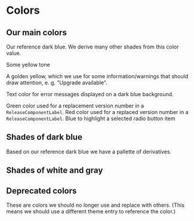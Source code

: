 
<Meta title='Display/Colors' />

# Colors

## Our main colors

<Preview>
  <Story name="Main">
    <ColorSample color={theme.colors.darkBlue} title='colors.darkBlue'>
      <p>Our reference dark blue. We derive many other shades from this color value.</p>
    </ColorSample>
    <ColorSample color={theme.colors.yellow1} title='colors.yellow1'>
      <p>Some yellow tone</p>
    </ColorSample>
    <ColorSample color={theme.colors.gold} title='colors.gold'>
      <p>A golden yellow, which we use for some information/warnings that should draw attention, e. g. "Upgrade available".</p>
    </ColorSample>
    <ColorSample color={theme.colors.error} title='colors.error'>
      <p>Text color for error messages displayed on a dark blue background.</p>
    </ColorSample>
    <ColorSample color={theme.colors.greenNew} title='colors.greenNew'>
      Green color used for a replacement version number in a <code>ReleaseComponentLabel</code>.
    </ColorSample>
    <ColorSample color={theme.colors.redOld} title='colors.redOld'>
      Red color used for a replaced version number in a <code>ReleaseComponentLabel</code>.
    </ColorSample>
    <ColorSample color={theme.global.colors['input-highlight']} title='theme.global.colors["input-highlight"]'>
      Blue to highlight a selected radio button item
    </ColorSample>
  </Story>
</Preview>

## Shades of dark blue

Based on our reference dark blue we have a pallette of derivatives.

<Preview>
  <Story name="DarkBlueShades">
    <Box pad="medium">
      <ColorSample color={theme.colors.darkBlueLighter9} title='colors.darkBlueLighter9'></ColorSample>
      <ColorSample color={theme.colors.darkBlueLighter8} title='colors.darkBlueLighter8'></ColorSample>
      <ColorSample color={theme.colors.darkBlueLighter7} title='colors.darkBlueLighter7'></ColorSample>
      <ColorSample color={theme.colors.darkBlueLighter6} title='colors.darkBlueLighter6'></ColorSample>
      <ColorSample color={theme.colors.darkBlueLighter5} title='colors.darkBlueLighter5'></ColorSample>
      <ColorSample color={theme.colors.darkBlueLighter4} title='colors.darkBlueLighter4'></ColorSample>
      <ColorSample color={theme.colors.darkBlueLighter3} title='colors.darkBlueLighter3'></ColorSample>
      <ColorSample color={theme.colors.darkBlueLighter2} title='colors.darkBlueLighter2'></ColorSample>
      <ColorSample color={theme.colors.darkBlueLighter1} title='colors.darkBlueLighter1'></ColorSample>
    </Box>
    <Box pad="medium">
      <ColorSample color={theme.colors.darkBlue} title='colors.darkBlue'></ColorSample>
    </Box>
    <Box pad="medium">
      <ColorSample color={theme.colors.darkBlueDarker1} title='colors.darkBlueDarker1'></ColorSample>
      <ColorSample color={theme.colors.darkBlueDarker2} title='colors.darkBlueDarker2'></ColorSample>
      <ColorSample color={theme.colors.darkBlueDarker3} title='colors.darkBlueDarker3'></ColorSample>
      <ColorSample color={theme.colors.darkBlueDarker4} title='colors.darkBlueDarker4'></ColorSample>
      <ColorSample color={theme.colors.darkBlueDarker5} title='colors.darkBlueDarker5'></ColorSample>
      <ColorSample color={theme.colors.darkBlueDarker6} title='colors.darkBlueDarker6'></ColorSample>
      <ColorSample color={theme.colors.darkBlueDarker7} title='colors.darkBlueDarker7'></ColorSample>
      <ColorSample color={theme.colors.darkBlueDarker8} title='colors.darkBlueDarker8'></ColorSample>
      <ColorSample color={theme.colors.darkBlueDarker9} title='colors.darkBlueDarker9'></ColorSample>
    </Box>
  </Story>
</Preview>

## Shades of white and gray

<Preview>
  <Story name="WhitesGrays">
    <ColorSample color={theme.colors.white1} title='colors.white1'></ColorSample>
    <ColorSample color={theme.colors.white2} title='colors.white2'></ColorSample>
    <ColorSample color={theme.colors.white3} title='colors.white3'></ColorSample>
    <ColorSample color={theme.colors.white4} title='colors.white4'></ColorSample>
    <ColorSample color={theme.colors.white5} title='colors.white5'></ColorSample>
    <ColorSample color={theme.colors.gray} title='colors.gray'></ColorSample>
  </Story>
</Preview>

## Deprecated colors

These are colors we should no longer use and replace with others.
(This means we should use a different theme entry to reference the color.)

<Preview>
  <Story name="Deprecated">
    <ColorSample color={theme.colors.foreground} title='colors.foreground'></ColorSample>
    <ColorSample color={theme.colors.loadingForeground} title='colors.loadingForeground'></ColorSample>
    <ColorSample color={theme.colors.dropdownBackground} title='colors.dropdownBackground'></ColorSample>
    <ColorSample color={theme.colors.shade1} title='colors.shade1'></ColorSample>
    <ColorSample color={theme.colors.shade2} title='colors.shade2'></ColorSample>
    <ColorSample color={theme.colors.shade3} title='colors.shade3'></ColorSample>
    <ColorSample color={theme.colors.shade4} title='colors.shade4'></ColorSample>
    <ColorSample color={theme.colors.shade5} title='colors.shade5'></ColorSample>
    <ColorSample color={theme.colors.shade6} title='colors.shade6'></ColorSample>
    <ColorSample color={theme.colors.shade7} title='colors.shade7'></ColorSample>
    <ColorSample color={theme.colors.shade8} title='colors.shade8'></ColorSample>
    <ColorSample color={theme.colors.shade9} title='colors.shade9'></ColorSample>
    <ColorSample color={theme.colors.shade10} title='colors.shade10'></ColorSample>
  </Story>
</Preview>
